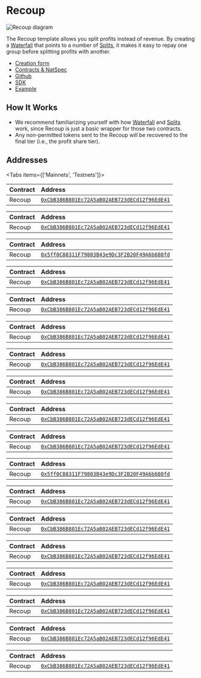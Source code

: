 
# Recoup

![Recoup diagram](./img/diagram_recoup.png)

The Recoup template allows you split profits instead of revenue. By creating a
[Waterfall](/contracts/core/waterfall) that points to a number of
[Splits](/contracts/core/split), it makes it easy to repay one group before
splitting profits with another.

- [Creation form](https://app.0xsplits.xyz/new/recoup/)
- [Contracts & NatSpec](https://github.com/0xSplits/splits-recoup/tree/main/src)
- [Github](https://github.com/0xSplits/splits-recoup)
- [SDK](/dev/sdk/templates)
- [Example](https://app.0xsplits.xyz/accounts/0x0bb7a1B75Ac3e679d77E5336fDEBcFe95E89cEED/)

## How It Works

- We recommend familiarizing yourself with how [Waterfall](/modules/waterfall)
  and [Splits](/smartcontracts/overview) work, since Recoup is just a basic
  wrapper for those two contracts.
- Any non-permitted tokens sent to the Recoup will be recovered to the final
  tier (i.e., the profit share tier).

## Addresses

<Tabs items={['Mainnets', 'Testnets']}>

<Tab>

<Toggle title="Ethereum - 1">

| Contract | Address                                                                                                                      |
| :------- | :--------------------------------------------------------------------------------------------------------------------------- |
| Recoup   | [`0xCbB386B801Ec72A5aB02AEB723dECd12f96EdE41`](https://etherscan.io/address/0xCbB386B801Ec72A5aB02AEB723dECd12f96EdE41#code) |

</Toggle>

<Toggle title="Optimism – 10">

| Contract | Address                                                                                                                                 |
| :------- | :-------------------------------------------------------------------------------------------------------------------------------------- |
| Recoup   | [`0xCbB386B801Ec72A5aB02AEB723dECd12f96EdE41`](https://optimistic.etherscan.io/address/0xCbB386B801Ec72A5aB02AEB723dECd12f96EdE41#code) |

</Toggle>

<Toggle title="BSC – 56">

| Contract | Address                                                                                                                     |
| :------- | :-------------------------------------------------------------------------------------------------------------------------- |
| Recoup   | [`0x5ff0C88311F79803B43e9Dc3F2B20F49A6b680fd`](https://bscscan.com/address/0x5ff0C88311F79803B43e9Dc3F2B20F49A6b680fd#code) |

</Toggle>

<Toggle title="Gnosis – 100">

| Contract | Address                                                                                                                       |
| :------- | :---------------------------------------------------------------------------------------------------------------------------- |
| Recoup   | [`0xCbB386B801Ec72A5aB02AEB723dECd12f96EdE41`](https://gnosisscan.io/address/0xCbB386B801Ec72A5aB02AEB723dECd12f96EdE41#code) |

</Toggle>

<Toggle title="Polygon – 137">

| Contract | Address                                                                                                                         |
| :------- | :------------------------------------------------------------------------------------------------------------------------------ |
| Recoup   | [`0xCbB386B801Ec72A5aB02AEB723dECd12f96EdE41`](https://polygonscan.com/address/0xCbB386B801Ec72A5aB02AEB723dECd12f96EdE41#code) |

</Toggle>

<Toggle title="Fantom – 250">

| Contract | Address                                                                                                                     |
| :------- | :-------------------------------------------------------------------------------------------------------------------------- |
| Recoup   | [`0xCbB386B801Ec72A5aB02AEB723dECd12f96EdE41`](https://ftmscan.com/address/0xCbB386B801Ec72A5aB02AEB723dECd12f96EdE41#code) |

</Toggle>

<Toggle title="Arbitrum – 42161">

| Contract | Address                                                                                                                     |
| :------- | :-------------------------------------------------------------------------------------------------------------------------- |
| Recoup   | [`0xCbB386B801Ec72A5aB02AEB723dECd12f96EdE41`](https://arbiscan.io/address/0xCbB386B801Ec72A5aB02AEB723dECd12f96EdE41#code) |

</Toggle>

<Toggle title="Avalanche – 43114">

| Contract | Address                                                                                                                      |
| :------- | :--------------------------------------------------------------------------------------------------------------------------- |
| Recoup   | [`0xCbB386B801Ec72A5aB02AEB723dECd12f96EdE41`](https://snowtrace.io/address/0xCbB386B801Ec72A5aB02AEB723dECd12f96EdE41#code) |

</Toggle>

<Toggle title="Aurora – 1313161554">

| Contract | Address                                                                                                                        |
| :------- | :----------------------------------------------------------------------------------------------------------------------------- |
| Recoup   | [`0xCbB386B801Ec72A5aB02AEB723dECd12f96EdE41`](https://aurorascan.dev/address/0xCbB386B801Ec72A5aB02AEB723dECd12f96EdE41#code) |

</Toggle>

</Tab>

<Tab>

<Toggle title="Goerli - 5">

| Contract | Address                                                                                                                             |
| :------- | :---------------------------------------------------------------------------------------------------------------------------------- |
| Recoup   | [`0xCbB386B801Ec72A5aB02AEB723dECd12f96EdE41`](https://goerli.etherscan.io/address/0xCbB386B801Ec72A5aB02AEB723dECd12f96EdE41#code) |

</Toggle>

<Toggle title="BSC Testnet – 97">

| Contract | Address                                                                                                                             |
| :------- | :---------------------------------------------------------------------------------------------------------------------------------- |
| Recoup   | [`0x5ff0C88311F79803B43e9Dc3F2B20F49A6b680fd`](https://testnet.bscscan.com/address/0x5ff0C88311F79803B43e9Dc3F2B20F49A6b680fd#code) |

</Toggle>

<Toggle title="Optimism Goerli – 420">

| Contract | Address                                                                                                                                      |
| :------- | :------------------------------------------------------------------------------------------------------------------------------------------- |
| Recoup   | [`0xCbB386B801Ec72A5aB02AEB723dECd12f96EdE41`](https://goerli-optimism.etherscan.io/address/0xCbB386B801Ec72A5aB02AEB723dECd12f96EdE41#code) |

</Toggle>

<Toggle title="Fantom Testnet – 4002">

| Contract | Address                                                                                                                             |
| :------- | :---------------------------------------------------------------------------------------------------------------------------------- |
| Recoup   | [`0xCbB386B801Ec72A5aB02AEB723dECd12f96EdE41`](https://testnet.ftmscan.com/address/0xCbB386B801Ec72A5aB02AEB723dECd12f96EdE41#code) |

</Toggle>

<Toggle title="Gnosis Chiado – 10200">

| Contract | Address                                                                                                                                                        |
| :------- | :------------------------------------------------------------------------------------------------------------------------------------------------------------- |
| Recoup   | [`0xCbB386B801Ec72A5aB02AEB723dECd12f96EdE41`](https://blockscout.com/gnosis/chiado/address/0xCbB386B801Ec72A5aB02AEB723dECd12f96EdE41/contracts#address-tabs) |

</Toggle>

<Toggle title="Avalanche Fuji – 43113">

| Contract | Address                                                                                                                              |
| :------- | :----------------------------------------------------------------------------------------------------------------------------------- |
| Recoup   | [`0xCbB386B801Ec72A5aB02AEB723dECd12f96EdE41`](https://testnet.snowtrace.io/address/0xCbB386B801Ec72A5aB02AEB723dECd12f96EdE41#code) |

</Toggle>

<Toggle title="Polygon Mumbai – 80001">

| Contract | Address                                                                                                                                |
| :------- | :------------------------------------------------------------------------------------------------------------------------------------- |
| Recoup   | [`0xCbB386B801Ec72A5aB02AEB723dECd12f96EdE41`](https://mumbai.polygonscan.com/address/0xCbB386B801Ec72A5aB02AEB723dECd12f96EdE41#code) |

</Toggle>

<Toggle title="Arbitrum Goerli – 421613">

| Contract | Address                                                                                                                                                              |
| :------- | :------------------------------------------------------------------------------------------------------------------------------------------------------------------- |
| Recoup   | [`0xCbB386B801Ec72A5aB02AEB723dECd12f96EdE41`](https://goerli-rollup-explorer.arbitrum.io/address/0xCbB386B801Ec72A5aB02AEB723dECd12f96EdE41/contracts#address-tabs) |

</Toggle>

<Toggle title="Aurora Testnet – 1313161555">

| Contract | Address                                                                                                                                |
| :------- | :------------------------------------------------------------------------------------------------------------------------------------- |
| Recoup   | [`0xCbB386B801Ec72A5aB02AEB723dECd12f96EdE41`](https://testnet.aurorascan.dev/address/0xCbB386B801Ec72A5aB02AEB723dECd12f96EdE41#code) |

</Toggle>

</Tab>

</Tabs>
